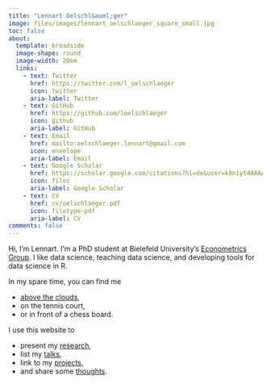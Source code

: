 ```yaml
---
title: "Lennart Oelschl&auml;ger"
image: files/images/lennart_oelschlaeger_square_small.jpg
toc: false
about: 
  template: broadside
  image-shape: round
  image-width: 20em
  links:
    - text: Twitter
      href: https://twitter.com/l_oelschlaeger
      icon: twitter
      aria-label: Twitter
    - text: GitHub
      href: https://github.com/loelschlaeger
      icon: github
      aria-label: GitHub
    - text: Email
      href: mailto:oelschlaeger.lennart@gmail.com
      icon: envelope
      aria-label: Email
    - text: Google Scholar
      href: https://scholar.google.com/citations?hl=de&user=k9n1yt4AAAAJ
      icon: files
      aria-label: Google Scholar
    - text: CV
      href: cv/oelschlaeger.pdf
      icon: filetype-pdf
      aria-label: CV
comments: false
---
```


Hi, I'm Lennart. I'm a PhD student at Bielefeld University's [Econometrics Group](https://www.uni-bielefeld.de/fakultaeten/wirtschaftswissenschaften/lehrbereiche/econometrics/). I like data science, teaching data science, and developing tools for data science in R.

In my spare time, you can find me 

- [above the clouds](https://www.youtube.com/watch?v=c2vc8qY3B5c), 
- on the tennis court, 
- or in front of a chess board.

I use this website to

- present my [research](research.qmd), 
- list my [talks](talks.qmd), 
- link to my [projects](projects.qmd),
- and share some [thoughts](thoughts.qmd).

